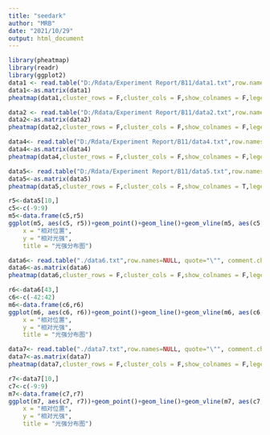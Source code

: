 ---
title: "seedark"
author: "MRB"
date: "2021/10/29"
output: html_document
---

```{r}
library(pheatmap)
library(readr)
library(ggplot2)
data1 <- read.table("D:/Rdata/Experiment Report/B11/data1.txt",row.names=NULL, quote="\"", comment.char="",na.strings="0")
data1<-as.matrix(data1)
pheatmap(data1,cluster_rows = F,cluster_cols = F,show_colnames = F,legend = F,border_color="NA")
```

```{r}
data2 <- read.table("D:/Rdata/Experiment Report/B11/data2.txt",row.names=NULL, quote="\"", comment.char="",na.strings="0")
data2<-as.matrix(data2)
pheatmap(data2,cluster_rows = F,cluster_cols = F,show_colnames = F,legend = F,border_color="NA")
```

```{r}
data4<- read.table("D:/Rdata/Experiment Report/B11/data4.txt",row.names=NULL, quote="\"", comment.char="",na.strings="0")
data4<-as.matrix(data4)
pheatmap(data4,cluster_rows = F,cluster_cols = F,show_colnames = F,legend = F,border_color="NA")
```

```{r 115}
data5<- read.table("D:/Rdata/Experiment Report/B11/data5.txt",row.names=NULL, quote="\"", comment.char="",na.strings="0")
data5<-as.matrix(data5)
pheatmap(data5,cluster_rows = F,cluster_cols = F,show_colnames = T,legend = T,border_color="NA")

r5<-data5[10,]
c5<-c(-9:9)
m5<-data.frame(c5,r5)
ggplot(m5, aes(c5, r5))+geom_point()+geom_line()+geom_vline(m5, aes(c5, r5),xintercept = 0)+labs(
    x = "相对位置",
    y = "相对光强",
    title = "光强分布图")
```

```{r}
data6<- read.table("./data6.txt",row.names=NULL, quote="\"", comment.char="",na.strings="0")
data6<-as.matrix(data6)
pheatmap(data6,cluster_rows = F,cluster_cols = F,show_colnames = F,legend = T,border_color="NA")

r6<-data6[43,]
c6<-c(-42:42)
m6<-data.frame(c6,r6)
ggplot(m6, aes(c6, r6))+geom_point()+geom_line()+geom_vline(m6, aes(c6, r6),xintercept = 0)+labs(
    x = "相对位置",
    y = "相对光强",
    title = "光强分布图")
```

```{r 40}
data7<- read.table("./data7.txt",row.names=NULL, quote="\"", comment.char="",na.strings="0")
data7<-as.matrix(data7)
pheatmap(data7,cluster_rows = F,cluster_cols = F,show_colnames = F,legend = F,border_color="NA")

r7<-data7[10,]
c7<-c(-9:9)
m7<-data.frame(c7,r7)
ggplot(m7, aes(c7, r7))+geom_point()+geom_line()+geom_vline(m7, aes(c7, r7),xintercept = 0)+labs(
    x = "相对位置",
    y = "相对光强",
    title = "光强分布图")
```





